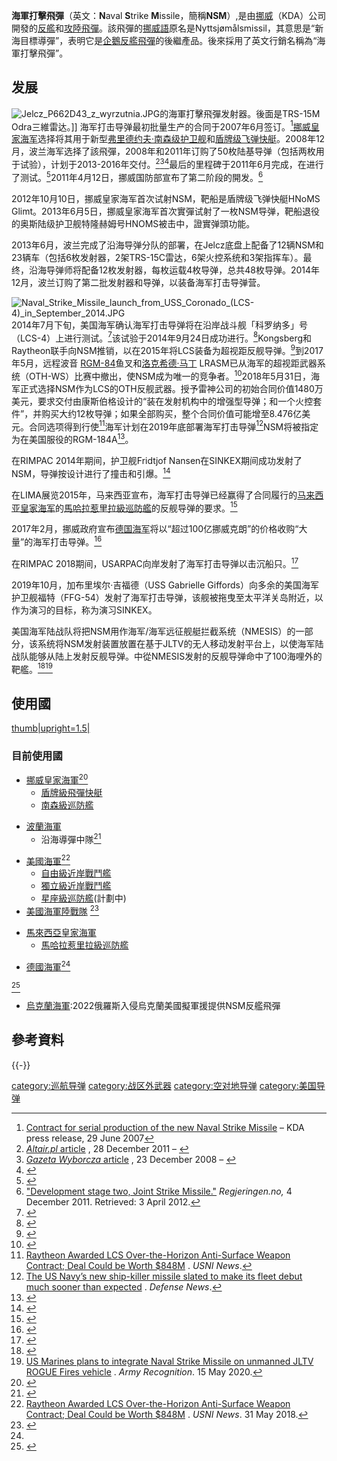 {{noteTA
|T=zh-hant:海軍打擊飛彈;zh-hans:海军打击导弹;
|1=zh-hant:海軍打擊飛彈;zh-hans:海军打击导弹;
|2=zh-hant:巡弋飛彈;zh-hans:巡航导弹;
|3=zh-hant:次音速;zh-hans:亞音速;
|4=zh-hant:飛彈;zh-hans:导弹;
|5=zh-hant:渦輪噴射發動機;zh-hans:涡轮喷气发动机;
}}
{{Infobox weapon
| is_missile = yes
| name = 海軍打擊飛彈<br>Naval Strike Missile
| image = NSM PICT0001.JPG
| image_size = 300
| caption = 
| origin = {{NOR}}
| type = [[反艦飛彈|反艦飛彈]]、[[巡弋飛彈|巡弋飛彈]]
| used_by = [[挪威|挪威]]<br>[[波蘭|波蘭]]<br>[[馬來西亞|馬來西亞]]<br>[[美國|美國]]<br>[[德國|德國]]
| manufacturer = {{tsl|en|Kongsberg Defence & Aerospace|康斯堡航太防衛}}
| unit_cost = 
| propellant = 
| production_date = 
| service = 2012年<ref>[http://www.tu.no/industri/2012/06/11/dette-er-norges-nye-storselger NAVAL STRIKE MISSILE – Dette er Norges nye storselger] {{Wayback|url=http://www.tu.no/industri/2012/06/11/dette-er-norges-nye-storselger |date=20151128104708 }} – Teknisk Ukeblad, 11 June 2012</ref>
| engine = 	固体火箭 [[火箭助推器|火箭助推器]]，Microturbo TRI-40 [[涡轮喷气发动机|涡轮喷气发动机]]
| engine_power = 
| weight = {{convert|410|kg|lb}}
| length = {{convert|3.95|m|ft}}
| height = 
| diameter = 
| wingspan = 
| speed = 高[[亞音速|亞音速]]
| vehicle_range = NSM {{convert|185|km|mi nmi}}以上 (視航線剖面圖而定)<br>JSM {{convert|185|km|mi nmi}}以上（低-低-低飛)；{{convert|555|km|mi nmi}}以上（高-高-低飛)
| ceiling = 
| altitude = 可[[掠海|掠海]]
| filling = {{convert|125|kg|lb}}高爆[[破片殺傷|破片殺傷]]
| guidance = [[惯性导航系统|惯性导航系统]], [[GPS|GPS]], [[地形轮廓匹配|地形轮廓匹配]]导航， 红外线[[热像仪|热像仪]] , 目标数据库
| detonation = 可程式化[[引信|引信]]
| launch_platform = 海上艦艇、陸基載具
}}

'''海軍打擊飛彈'''（英文：'''N'''aval '''S'''trike '''M'''issile，簡稱'''NSM'''）,是由[[挪威|挪威]]{{tsl|en|Kongsberg Defence & Aerospace|康斯堡航太防衛}}（KDA）公司開發的[[反艦飛彈|反艦]]和[[攻陸飛彈|攻陸飛彈]]。該飛彈的[[挪威語|挪威語]]原名是Nyttsjømålsmissil，其意思是“新海目標導彈”，表明它是[[企鵝反艦飛彈|企鵝反艦飛彈]]的後繼產品。後來採用了英文行銷名稱為“海軍打擊飛彈”。

== 发展 ==
[[Image:Jelcz_P662D43_z_wyrzutnia.JPG|thumb]]的海軍打擊飛彈发射器。後面是TRS-15M Odra三維雷达。]]
海军打击导弹最初批量生产的合同于2007年6月签订。<ref>[http://www.kongsberg.com/en/KOG/News/2007/June/0629ContractSerialProductionNavalStrikeMissile.aspx Contract for serial production of the new Naval Strike Missile] {{Webarchive|url=https://web.archive.org/web/20101230211439/http://www.kongsberg.com/en/KOG/News/2007/June/0629ContractSerialProductionNavalStrikeMissile.aspx |date=2010-12-30 }} – KDA press release, 29 June 2007</ref>[[挪威皇家海军|挪威皇家海军]]选择将其用于新型[[南森级巡防舰|弗里德约夫·南森级护卫舰]]和[[盾牌级导弹快艇|盾牌级飞弹快艇]]。2008年12月，波兰海军选择了該飛彈，2008年和2011年订购了50枚陆基导弹（包括两枚用于试验），计划于2013-2016年交付。<ref>[http://www.altair.com.pl/start-7226 ''Altair.pl'' article] {{webarchive|url=https://web.archive.org/web/20120620192518/http://www.altair.com.pl/start-7226 |date=2012-06-20 }}, 28 December 2011 – {{in lang|pl}}</ref><ref>[http://wyborcza.pl/1,76842,6089047,Superrakiety_w_starej_marynarce.html ''Gazeta Wyborcza'' article] {{Wayback|url=http://wyborcza.pl/1,76842,6089047,Superrakiety_w_starej_marynarce.html |date=20211023004209 }}, 23 December 2008 – {{in lang|pl}}</ref><ref>{{cite web|url=http://www.janes.com/extract/jdw2009/jdw38726.html|title=Defense & Security Intelligence & Analysis: IHS Jane's – IHS|access-date=8 October 2015|archive-date=2022-05-21|archive-url=https://web.archive.org/web/20220521002222/https://www.janes.com/extract/jdw2009/jdw38726.html}}</ref>最后的里程碑于2011年6月完成，在{{le|穆古角海軍航空站|Naval Air Station Point Mugu|穆古角海上靶場}}进行了测试。<ref>{{cite web|url=http://www.defense-aerospace.com/articles-view/release/3/126705/kongsberg-naval-strike-missile-completes-final-milestone.html|title=Kongsberg's NSM Naval Strike Missile Completes Final Milestone|access-date=8 October 2015|archive-date=2021-10-26|archive-url=https://web.archive.org/web/20211026092238/http://www.defense-aerospace.com/articles-view/release/3/126705/kongsberg-naval-strike-missile-completes-final-milestone.html|dead-url=no}}</ref>2011年4月12日，挪威国防部宣布了第二阶段的開发。<ref>[http://www.regjeringen.no/nb/dep/fd/pressesenter/pressemeldinger/2011/utvikling-av-trinn-to-joint-strike-missi.html?id=640113 "Development stage two, Joint Strike Missile."] {{Wayback|url=http://www.regjeringen.no/nb/dep/fd/pressesenter/pressemeldinger/2011/utvikling-av-trinn-to-joint-strike-missi.html?id=640113 |date=20121012064250 }} ''Regjeringen.no,'' 4 December 2011. Retrieved: 3 April 2012.</ref>

2012年10月10日，挪威皇家海军首次试射NSM，靶船是盾牌级飞弹快艇HNoMS Glimt。2013年6月5日，挪威皇家海军首次實彈试射了一枚NSM导弹，靶船退役的奥斯陆级护卫舰特隆赫姆号HNOMS被击中，證實弹頭功能。

2013年6月，波兰完成了沿海导弹分队的部署，在Jelcz底盘上配备了12辆NSM和23辆车（包括6枚发射器，2架TRS-15C雷达，6架火控系统和3架指挥车）。最终，沿海导弹师将配备12枚发射器，每枚运载4枚导弹，总共48枚导弹。2014年12月，波兰订购了第二批发射器和导弹，以装备海军打击导弹营。

[[File:Naval_Strike_Missile_launch_from_USS_Coronado_(LCS-4)_in_September_2014.JPG|thumb]]
2014年7月下旬，美国海军确认海军打击导弹将在沿岸战斗舰「科罗纳多」号 （LCS-4）上进行测试。<ref>{{Cite web|url=https://news.sina.cn/gj/2019-10-03/detail-iicezueu9823191.d.html|title=美军濒海战斗舰在西太平洋发射海军打击导弹|language=zh-cn|access-date=2021-04-10|archive-date=2021-04-10|archive-url=https://web.archive.org/web/20210410024058/https://news.sina.cn/gj/2019-10-03/detail-iicezueu9823191.d.html|dead-url=no}}</ref>该试验于2014年9月24日成功进行。<ref>{{Cite web|url=https://news.usni.org/2014/09/24/navy-norwegian-missile-test-littoral-combat-ship-successful|title=Updated: Norwegian Missile Test On Littoral Combat Ship Successful|date=2014年9月24日|access-date=2022年5月21日|archive-date=2022年4月16日|archive-url=https://web.archive.org/web/20220416155245/https://news.usni.org/2014/09/24/navy-norwegian-missile-test-littoral-combat-ship-successful}}</ref>Kongsberg和Raytheon联手向NSM推销，以在2015年将LCS装备为超视距反舰导弹。<ref>{{Cite web|url=https://news.usni.org/2015/04/09/raytheon-and-kongsberg-team-to-pitch-stealthy-norwegian-strike-missile-for-lcs|title=Raytheon and Kongsberg Team to Pitch Stealthy Norwegian Strike Missile for LCS|date=2015年4月9日|access-date=2022年5月21日|archive-date=2022年4月16日|archive-url=https://web.archive.org/web/20220416155247/https://news.usni.org/2015/04/09/raytheon-and-kongsberg-team-to-pitch-stealthy-norwegian-strike-missile-for-lcs}}</ref>到2017年5月，远程波音 [[RGM-84|RGM-84]]鱼叉和[[洛克希德·马丁|洛克希德·马丁]] LRASM已从海军的超视距武器系统（OTH-WS）比赛中撤出，使NSM成为唯一的竞争者。<ref>{{Cite web|url=https://news.usni.org/2017/05/24/lockheed-martin-drops-lrasm-frigate-missile-competition|title=Lockheed Martin Drops LRASM Out of Littoral Combat Ship, Frigate Missile Competition|date=2017年5月24日|access-date=2022年5月21日|archive-date=2021年12月16日|archive-url=https://web.archive.org/web/20211216111630/https://news.usni.org/2017/05/24/lockheed-martin-drops-lrasm-frigate-missile-competition}}</ref>2018年5月31日，海军正式选择NSM作为LCS的OTH反舰武器。授予雷神公司的初始合同价值1480万美元，要求交付由康斯伯格设计的“装在发射机构中的增强型导弹；和一个火控套件”，并购买大约12枚导弹；如果全部购买，整个合同价值可能增至8.476亿美元。合同选项得到行使<ref name="usni31may18">[https://news.usni.org/2018/05/31/raytheon-awarded-lcs-horizon-anti-surface-weapon-contract-deal-worth-848m Raytheon Awarded LCS Over-the-Horizon Anti-Surface Weapon Contract; Deal Could be Worth $848M] {{Wayback|url=https://news.usni.org/2018/05/31/raytheon-awarded-lcs-horizon-anti-surface-weapon-contract-deal-worth-848m |date=20180531224707 }}. ''USNI News''.</ref>海军计划在2019年底部署海军打击导弹<ref>[https://www.defensenews.com/digital-show-dailies/euronaval/2018/10/24/the-us-navys-new-ship-killer-missile-slated-to-make-its-fleet-debut-much-sooner-than-expected/ The US Navy’s new ship-killer missile slated to make its fleet debut much sooner than expected] {{Wayback|url=https://www.defensenews.com/digital-show-dailies/euronaval/2018/10/24/the-us-navys-new-ship-killer-missile-slated-to-make-its-fleet-debut-much-sooner-than-expected/ |date=20220521002222 }}. ''Defense News''.</ref>NSM将被指定为在美国服役的RGM-184A<ref>{{Cite web|url = https://www.navalnews.com/naval-news/2019/10/nsm-naval-strike-missile-now-has-a-u-s-navy-designation/|title = NSM - Naval Strike Missile - Now Has a U.S. Navy Designation|date = 4 October 2019|access-date = 2022-05-21|archive-date = 2022-05-18|archive-url = https://web.archive.org/web/20220518090338/https://www.navalnews.com/naval-news/2019/10/nsm-naval-strike-missile-now-has-a-u-s-navy-designation/}}</ref>。

在RIMPAC 2014年期间，护卫舰Fridtjof Nansen在SINKEX期间成功发射了NSM，导弹按设计进行了撞击和引爆。<ref>{{cite web|url=http://www.military.com/video/logistics-and-supplies/naval-equipment/missiles-sink-two-retired-navy-ships/3692901894001/|title=Missiles Sink Two Retired Navy Ships|work=Military.com|date=23 July 2014|access-date=2022-05-21|archive-date=2020-11-25|archive-url=https://web.archive.org/web/20201125085331/https://www.military.com/video/logistics-and-supplies/naval-equipment/missiles-sink-two-retired-navy-ships/3692901894001}}</ref>

在LIMA展览2015年，马来西亚宣布，海军打击导弹已经赢得了合同履行的[[马来西亚皇家海军|马来西亚皇家海军]]的[[馬哈拉惹里拉級巡防艦|馬哈拉惹里拉級巡防艦]]的反舰导弹的要求。<ref>{{cite web|url=http://www.navyrecognition.com/index.php?option=com_content&task=view&id=2521|title=Exclusive: Boustead Confirms NSM for the Future Gowind class LCS of the Royal Malaysian Navy|author=Administrator|access-date=8 October 2015|archive-date=2016-05-09|archive-url=https://web.archive.org/web/20160509185747/http://www.navyrecognition.com/index.php?option=com_content&task=view&id=2521|dead-url=no}}</ref>

2017年2月，挪威政府宣布[[德国海军|德国海军]]将以“超过100亿挪威克朗”的价格收购“大量”的海军打击导弹。<ref name=NRK20170213>{{cite news |last=Nybø |first=Katrine |date=13 February 2017 |title=Missilsamarbeid med Tyskland gir norsk sal for 10 milliardar |trans-title=Missile cooperation with Germany results in Norwegian sale for 10 billion |url=https://www.nrk.no/norge/missilsamarbeid-med-tyskland-gir-norsk-sal-for-10-milliardar-1.13375369 |language=no |newspaper=[[NRK|NRK]] |location=[[Oslo|Oslo]] |publisher=Norsk rikskringkasting AS |access-date=13 February 2017 |archive-date=2017-03-23 |archive-url=https://web.archive.org/web/20170323203422/https://www.nrk.no/norge/missilsamarbeid-med-tyskland-gir-norsk-sal-for-10-milliardar-1.13375369 }}</ref>

在RIMPAC 2018期间，USARPAC向岸发射了海军打击导弹以击沉船只。<ref>{{Cite news|url=http://www.pacom.mil/Media/Speeches-Testimony/Article/1193171/association/|title=Association of the United States Army LANPAC Symposium and Exposition|work=U.S. Pacific Command|access-date=2017-11-27|language=en-US|archive-date=2020-09-15|archive-url=https://web.archive.org/web/20200915075241/https://www.pacom.mil/Media/Speeches-Testimony/Article/1193171/association/}}</ref>

2019年10月，加布里埃尔·吉福德（USS Gabrielle Giffords）向多余的美国海军护卫舰福特（FFG-54）发射了海军打击导弹，该舰被拖曳至太平洋关岛附近，以作为演习的目标，称为演习SINKEX。

美国海军陆战队将把NSM用作海军/海军远征舰艇拦截系统（NMESIS）的一部分，该系统将NSM发射装置放置在基于JLTV的无人移动发射平台上，以使海军陆战队能够从陆上发射反舰导弹。{{le|2021年大規模演習|Large-Scale Exercise 2021}}中從NMESIS发射的反舰导弹命中了100海哩外的靶艦。<ref>{{Cite web|url=https://www.marines.mil/News/News-Display/Article/2741500/marines-strike-ship-with-pair-of-naval-strike-missiles/|title=Marines strike ship with pair of Naval Strike Missiles|website=United States Marine Corps Flagship|access-date=2021-09-05|archive-date=2021-10-19|archive-url=https://web.archive.org/web/20211019231323/https://www.marines.mil/News/News-Display/Article/2741500/marines-strike-ship-with-pair-of-naval-strike-missiles/|dead-url=no}}</ref><ref>[https://www.armyrecognition.com/may_2020_news_defense_global_security_army_industry/us_marines_plans_to_integrate_naval_strike_missile_on_unmanned_jltv_rogue_fires_vehicle.html US Marines plans to integrate Naval Strike Missile on unmanned JLTV ROGUE Fires vehicle] {{Wayback|url=https://www.armyrecognition.com/may_2020_news_defense_global_security_army_industry/us_marines_plans_to_integrate_naval_strike_missile_on_unmanned_jltv_rogue_fires_vehicle.html |date=20210905190334 }}. ''Army Recognition''. 15 May 2020.</ref>

== 使用國 ==
[[File:Naval Strike Missile map.svg|thumb|upright=1.5|{{legend|#C6DEBD|目前使用國}}{{legend|#346733|未來使用國}}
{{legend|#D7BCBF|未來潛在使用國}}]]

===目前使用國===
;{{NOR}}
*[[挪威皇家海軍|挪威皇家海軍]]<ref>{{Cite web |url=http://forsvaret.no/om-forsvaret/utstyrsfakta/sjo/Sider/sjo.aspx |title=Archived copy |access-date=2015-01-01 |archive-url=https://web.archive.org/web/20130116083519/http://forsvaret.no/om-forsvaret/utstyrsfakta/sjo/Sider/sjo.aspx |archive-date=2013-01-16 |url-status=dead }}</ref>
**[[盾牌級飛彈快艇|盾牌級飛彈快艇]]
**[[南森級巡防艦|南森級巡防艦]]

;{{POL}}
*[[波蘭海軍|波蘭海軍]]
**沿海導彈中隊<ref>{{cite web|url=http://www.altair.com.pl/news/view?news_id=10814|title=Ukompletowanie NDR – Altair Agencja Lotnicza|publisher=|accessdate=8 October 2015|archive-date=2015-07-03|archive-url=https://web.archive.org/web/20150703145743/http://www.altair.com.pl/news/view?news_id=10814|dead-url=no}}</ref>

;{{USA}}
*[[美國海軍|美國海軍]]<ref>[https://news.usni.org/2018/05/31/raytheon-awarded-lcs-horizon-anti-surface-weapon-contract-deal-worth-848m Raytheon Awarded LCS Over-the-Horizon Anti-Surface Weapon Contract; Deal Could be Worth $848M] {{Wayback|url=https://news.usni.org/2018/05/31/raytheon-awarded-lcs-horizon-anti-surface-weapon-contract-deal-worth-848m |date=20180531224707 }}. ''USNI News''. 31 May 2018.</ref>
**[[自由級近岸戰鬥艦|自由級近岸戰鬥艦]]
**[[獨立級近岸戰鬥艦|獨立級近岸戰鬥艦]]
**[[星座級巡防艦|星座級巡防艦]](計劃中)
*[[美國海軍陸戰隊|美國海軍陸戰隊]] <ref>{{Cite web|url=https://news.usni.org/2019/05/08/raytheon-to-arm-marine-corps-with-anti-ship-missiles-in-47m-deal|title=Raytheon to Arm Marine Corps with Anti-Ship Missiles in $47M Deal|date=2019年5月8日|access-date=2020年10月14日|archive-date=2021年1月26日|archive-url=https://web.archive.org/web/20210126000434/https://news.usni.org/2019/05/08/raytheon-to-arm-marine-corps-with-anti-ship-missiles-in-47m-deal|dead-url=no}}</ref>

;{{MYS}}
*[[馬來西亞皇家海軍|馬來西亞皇家海軍]]
**[[馬哈拉惹里拉級巡防艦|馬哈拉惹里拉級巡防艦]]

;{{DEU}}
*[[德國海軍|德國海軍]]<ref name=NRK20170213/>
{{clear}}

;{{ROM}}<ref>{{cite news |title=美国批准向罗马尼亚出售“海军打击导弹” |url=https://www.sohu.com/a/426739706_313834 |language=中文 |accessdate=2021-04-10 |archive-date=2021-04-10 |archive-url=https://web.archive.org/web/20210410024056/https://www.sohu.com/a/426739706_313834 |dead-url=no }}</ref>
;{{UKR}}
*[[烏克蘭海軍|烏克蘭海軍]]:2022俄羅斯入侵烏克蘭美國擬軍援提供NSM反艦飛彈

== 參考資料==
{{Reflist|2}}
{{-}}
{{US missiles|state=collapsed}}

[[category:巡航导弹|category:巡航导弹]]
[[category:战区外武器|category:战区外武器]]
[[category:空对地导弹|category:空对地导弹]]
[[category:美国导弹|category:美国导弹]]
